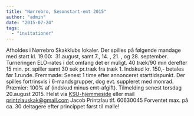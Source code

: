 ```yaml
---
title: "Nørrebro, Sæsonstart-emt 2015"
author: "admin"
date: "2015-07-24"
tags: 
  - "invitationer"
---
```


Afholdes i Nørrebro Skakklubs lokaler. Der spilles på følgende mandage med start kl. 19.00:  31.august, samt 7., 14. , 21. , og 28. september. Turneringen ELO-rates i det omfang det er muligt. 40 træk/90 min derefter 15 min. pr. spiller samt 30 sek pr.træk fra træk 1. Indskud kr. 150,- betales før 1.runde. Fremmøde: Senest 1 time efter annonceret starttidspunkt. Der spilles fortrinsvis i 6-mandsgrupper, dog evt. suppleret med monrad. Præmier: 100% af (indskud minus emt-afgift). Tilmelding senest torsdag 20.august 2015. Helst via [KSU-hjemmeside](http://ksu.dk/kalender/dotnet/viskalender.aspx?id=1488) eller mail printzlauskak@gmail.com Jacob Printzlau tlf. 60630045 Forventet max. på ca. 30 deltagere efter princippet først til mølle!
